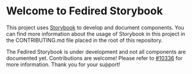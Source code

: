 
<Meta title="index" />

# Welcome to Fedired Storybook

This project uses [Storybook](https://storybook.js.org/) to develop and document components.
You can find more information about the usage of Storybook in this project in the CONTRIBUTING.md file placed in the root of this repository.

The Fedired Storybook is under development and not all components are documented yet.
Contributions are welcome! Please refer to [#10336](https://github.com/fedired-dev/fedired/issues/10336) for more information.
Thank you for your support!
